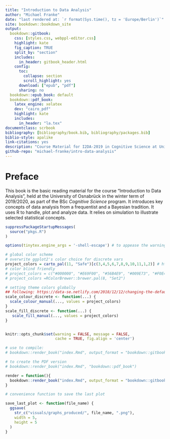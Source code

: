 ```yaml
--- 
title: "Introduction to Data Analysis"
author: "Michael Franke"
date: "last rendered at: `r format(Sys.time(), tz = 'Europe/Berlin')`"
site: bookdown::bookdown_site
output:
  bookdown::gitbook:
    css: [styles.css, webppl-editor.css]
    highlight: kate
    fig_caption: TRUE
    split_by: "section"
    includes:
      in_header: gitbook_header.html
    config:
      toc:
        collapse: section
        scroll_highlight: yes
      download: ["epub", "pdf"]
      sharing: no
  bookdown::epub_book: default
  bookdown::pdf_book: 
    latex_engine: xelatex
    dev: "cairo_pdf"
    highlight: kate
    includes:
      in_header: "la.tex"
documentclass: scrbook
bibliography: [bibliography/book.bib, bibliography/packages.bib]
biblio-style: apalike
link-citations: yes
description: "Course Material for I2DA-2019 in Cognitive Science at University Osnabrück"
github-repo: "michael-franke/intro-data-analysis"
---
```



# Preface {-}

This book is the basic reading material for the course "Introduction to Data Analysis", held at the University of Osnabrück in the winter term of 2019/2020, as part of the BSc *Cognitive Science* program. It introduces key concepts of data analysis from a frequentist and a Bayesian tradition. It uses R to handle, plot and analyze data. It relies on simulation to illustrate selected statistical concepts.


```r
suppressPackageStartupMessages(
  source("pkgs.R")
)

options(tinytex.engine_args = '-shell-escape') # to appease the warning spirits

# global color scheme
# overwrite ggplot2's color choice for discrete vars
project_colors = carto_pal(11, "Safe")[c(3,4,5,6,7,8,9,10,11,1,2)] # https://github.com/Nowosad/rcartocolor & https://carto.com/carto-colors/
# color blind friendly
# project_colors = c("#000000", "#E69F00", "#56B4E9", "#009E73", "#F0E442", "#0072B2", "#D55E00", "#CC79A7")
# project_colors =RColorBrewer::brewer.pal(8, "Set2")

# setting theme colors globally
## following: https://data-se.netlify.com/2018/12/12/changing-the-default-color-scheme-in-ggplot2/
scale_colour_discrete <- function(...) {
  scale_colour_manual(..., values = project_colors)
}
scale_fill_discrete <- function(...) {
   scale_fill_manual(..., values = project_colors)
} 


knitr::opts_chunk$set(warning = FALSE, message = FALSE, 
                      cache = TRUE, fig.align = 'center')

# use to compile:
# bookdown::render_book("index.Rmd", output_format = "bookdown::gitbook") 

# to create the PDF version
# bookdown::render_book("index.Rmd", "bookdown::pdf_book")

render = function(){
  bookdown::render_book("index.Rmd", output_format = "bookdown::gitbook")
}

# convenience function to save the last plot 

save_last_plot <- function(file_name) {
  ggsave(
    str_c("visuals/graphs_produced/", file_name, ".png"),
    width = 5,
    height = 5
  )
}
```

<script type="text/x-mathjax-config">
  MathJax.Hub.Config({ TeX: { extensions: ["color.js"] }});
</script>

\newcommand{\set}[1]{\left \{ #1 \right \}}
\newcommand{\tuple}[1]{\langle #1 \rangle}
\newcommand{\mult}{\times}

<!-- ## Testing / Showcasing -->

<!-- Don't pay too much attention to what is written here. -->

<!-- ### Quotes -->

<!-- This is a quote: -->

<!-- > Tidy datasets [...] have a specific structure: each variable is a column, each observation is a row, and each type of observational unit is a table. -->
<!-- > -->
<!-- > --- @wickham2014 -->

<!-- ### Infobox -->

<!-- At certain stages, possibly at the end of chapters or after important concepts, we might want to use a special infobox (see `.infobox` in `styles.css`) to summarise it or give food for thought. Like this: -->

<!-- ```{block, type='infobox'} -->
<!-- A horse walks into a bar and orders a pint. The barkeep says "you're in here pretty often. Think you might be an alcoholic?", to which the horse says "I don't think I am.", and vanishes from existence. -->

<!-- See, the joke is about Descartes' famous philosophy of 'I think therefore, I am", but to explain that part before the rest of the joke would be to put Descartes before the horse. -->
<!-- ``` -->

<!-- We can have boxes with different icons for different purposes, using `{block, type='see styles.css'}`: -->

<!-- ```{block, type='questions'} -->
<!-- This might be useful for excercises or general questions. Do you like it? -->
<!-- ``` -->

<!-- ```{block, type='beware'} -->
<!-- Sometimes there are things that are really important, like exceptions to general rules. This box might be appropriate for these. -->
<!-- ``` -->

<!-- To use markdown/latex inside the boxes, use `{block2, ...}`: -->

<!-- ```{block2, type='research'} -->
<!-- ["More research needs to be done"](https://en.wikipedia.org/wiki/Further_research_is_needed) as an infobox. -->
<!-- ``` -->

<!-- And to use entire code blocks _within_ such boxes, we need to make use of raw html (like `<div class="beware">`): -->

<!-- <div class="beware"> -->
<!-- This is just a test. -->

<!-- ```{r, testbox} -->
<!-- # a roll of 5d6 might look like this: -->
<!-- sample(1:6, 5, replace = TRUE) -->
<!-- ``` -->

<!-- Hear, hear! It's 2:30 PM and all is good! -->

<!-- </div> -->


<!-- ### Plots -->

<!-- This is a plot of quite a famous dataset [@anscombe1973]: -->

<!-- ```{r ch-preface-a_plot_example_01, fig.cap="Anscombe's Quartet: four different data sets all of which receive the same correlation score."} -->
<!-- tibble( -->
<!--   grp = rep(c("I", "II", "III", "IV"), each = 11), -->
<!--   x = c(anscombe$x1, anscombe$x2, anscombe$x3, anscombe$x4), -->
<!--   y = c(anscombe$y1, anscombe$y2, anscombe$y3, anscombe$y4) -->
<!-- ) %>%  -->
<!--   ggplot(aes(x, y)) + -->
<!--     geom_smooth(method = lm, se = F, color = "black") + -->
<!--     geom_point(color = project_colors[3], size = 2) + -->
<!--     scale_y_continuous(breaks = scales::pretty_breaks()) + -->
<!--     scale_x_continuous(breaks = scales::pretty_breaks()) + -->
<!--     labs(title = "Anscombe's Quartet", x = NULL, y = NULL, -->
<!--          subtitle = bquote(y == 0.5 * x + 3 ~ (R^2 %~~% .667) ~ "for all datasets")) + -->
<!--     facet_wrap(~grp, ncol = 2, scales = "free_x") + -->
<!--     theme(strip.background = element_rect(fill = "#f2f2f2", colour = "white")) -->
<!-- ``` -->

<!-- Here's a plot showcasing our custom palellet for discrete factors: -->

<!-- ```{r ch-preface-Setosa, fig.cap="A figure to test the contrast of the first three project colors"} -->
<!-- ggplot(iris, aes(x = Sepal.Length, y = Sepal.Width, color = Species)) + geom_point(size=3) -->
<!-- ``` -->

<!-- ### Shiny Apps -->

<!-- Embedding Shiny Apps is as easy as pie! -->

<!-- ```{r shiny_example} -->
<!-- knitr::include_app("https://marauderpixie.shinyapps.io/dist_chisq/", height = "800px") -->
<!-- ``` -->